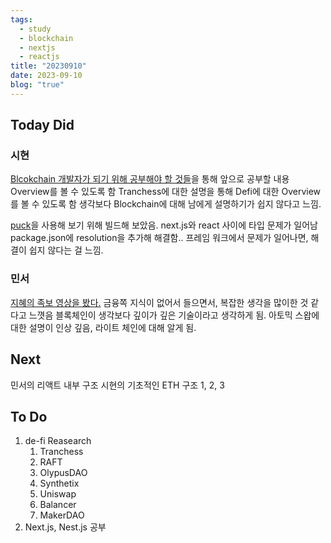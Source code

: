 ```yaml
---
tags:
  - study
  - blockchain
  - nextjs
  - reactjs
title: "20230910"
date: 2023-09-10
blog: "true"
---
```

## Today Did

### 시현
[Blcokchain 개발자가 되기 위해 공부해야 할 것들](https://buttered-glasses-fac.notion.site/2cca95ca84ac41bea2f4708632755855?pvs=4)을 통해 앞으로 공부할 내용 Overview를 볼 수 있도록 함
Tranchess에 대한 설명을 통해 Defi에 대한 Overview를 볼 수 있도록 함
생각보다 Blockchain에 대해 남에게 설명하기가 쉽지 않다고 느낌.

[puck](https://github.com/measuredco/puck)을 사용해 보기 위해 빌드해 보았음. next.js와 react 사이에 타입 문제가 일어남
package.json에 resolution을 추가해 해결함.. 프레임 워크에서 문제가 일어나면, 해결이 쉽지 않다는 걸 느낌.
### 민서
[지혜의 족보 영상을 봤다.](https://youtu.be/WEJkeBY3C0A "https://youtu.be/WEJkeBY3C0A")
금융쪽 지식이 없어서 들으면서, 복잡한 생각을 많이한 것 같다고 느꼇음
블록체인이 생각보다 깊이가 깊은 기술이라고 생각하게 됨.
아토믹 스왑에 대한 설명이 인상 깊음, 라이트 체인에 대해 알게 됨.

## Next
민서의 리액트 내부 구조
시현의 기초적인 ETH 구조 1, 2, 3
## To Do
1. de-fi Reasearch
	1. Tranchess
	2. RAFT
	3. OlypusDAO
	4. Synthetix
	5. Uniswap
	6. Balancer
	7. MakerDAO
2. Next.js, Nest.js 공부